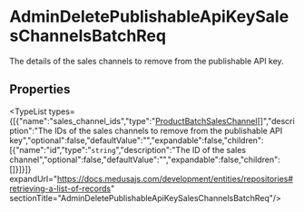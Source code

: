 
# AdminDeletePublishableApiKeySalesChannelsBatchReq

The details of the sales channels to remove from the publishable API key.

## Properties

<TypeList types={[{"name":"sales_channel_ids","type":"[ProductBatchSalesChannel](../medusa.ProductBatchSalesChannel/page.mdx)[]","description":"The IDs of the sales channels to remove from the publishable API key","optional":false,"defaultValue":"","expandable":false,"children":[{"name":"id","type":"`string`","description":"The ID of the sales channel","optional":false,"defaultValue":"","expandable":false,"children":[]}]}]} expandUrl="https://docs.medusajs.com/development/entities/repositories#retrieving-a-list-of-records" sectionTitle="AdminDeletePublishableApiKeySalesChannelsBatchReq"/>
